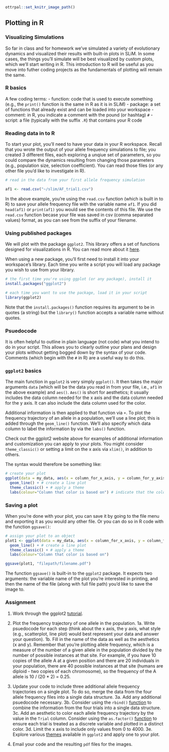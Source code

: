 ```r
ottrpal::set_knitr_image_path()
``` 

## Plotting in R 

### Visualizing Simulations 

So far in class and for homework we've simulated a variety of evolutionary dynamics and visualized their results with built-in plots in SLiM. In some cases, the things you'll simulate will be best visualized by custom plots, which we'll start writing in R. This introduction to R will be useful as you move into futher coding projects as the fundamentals of plotting will remain the same. 

### R basics 

A few coding terms:
- function: code that is used to execute something (e.g., the `print()` function is the same in R as it is in SLiM)
- package: a set of functions that already exist and can be loaded into your workspace
- comment: in R, you indicate a comment with the pound (or hashtag) `#` 
- script: a file (typically with the suffix `.R`) that contains your R code

### Reading data in to R 

To start your plot, you'll need to have your data in your R workspace. Recall that you wrote the output of your allele frequency simulations to file; you created 3 different files, each exploring a unqiue set of parameters, so you could compare the dynamics resulting from changing those parameters (e.g., population size, selection coefficient). You can read those files (or any other file you'd like to investigate in R). 

```r
# read in the data from your first allele frequency simulation

af1 <- read.csv("~/slim/AF_trial1.csv")
```

In the above example, you're using the `read.csv` function (which is built in to R) to save your allele frequency file with the variable name `af1`. If you did `head(af1)` or `print(af1)` you would see the contents of this file. We use the `read.csv` function becase your file was saved in csv (comma separated values) format, as you can see from the suffix of your filename. 

### Using published packages 

We will plot with the package `ggplot2`. This library offers a set of functions designed for visualizations in R. You can read more about it [here](https://ggplot2.tidyverse.org/). 

When using a new package, you'll first need to install it into your workspace's library. Each time you write a script you will load any package you wish to use from your library. 

```r
# the first time you're using ggplot (or any package), install it
install.packages("ggplot2")

# each time you want to use the package, load it in your script 
library(ggplot2) 
```

Note that the `install.packages()` function requires its argument to be in quotes (a string) but the `library()` function accepts a variable name without quotes. 

### Psuedocode 

It is often helpful to outline in plain language (not code) what you intend to do in your script. This allows you to clearly outline your plans and design your plots without getting bogged down by the syntax of your code. Comments (which begin with the `#` in R) are a useful way to do this. 

### `ggplot2` basics 

The main function in `ggplot2` is very simply `ggplot()`. It then takes the major arguments `data` (which will be the data you read in from your file, i.e., `af1` in the above example) and `aes()`. `Aes()` is short for aesthetics; it usually includes the data column needed for the x axis and the data column needed for the y axis. It can also include the data column used for the color. 

Additional information is then applied to that function via `+`. To plot the frequency trajectory of an allele in a population, we'll use a line plot; this is added through the `geom_line()` function. We'll also specify which data column to label the information by via the `labs()` function. 

Check out the ggplot2 website above for examples of additional information and customization you can apply to your plots. You might consider `theme_classic()` or setting a limit on the x axis via `xlim()`, in addition to others. 

The syntax would therefore be something like: 

```r
# create your plot 
ggplot(data = my_data, aes(x = column_for_x_axis, y = column_for_y_axis, color = as.factor(column_to_base_colors_on))) + 
  geom_line() + # create a line plot 
  theme_classic() + # apply a theme
  labs(colour="Column that color is based on") # indicate that the color is based on whatever column you chose   
```

### Saving a plot 

When you're done with your plot, you can save it by going to the file menu and exporting it as you would any other file. Or you can do so in R code with the function `ggsave()`: 

```r
# assign your plot to an object 
plot1 <- ggplot(data = my_data, aes(x = column_for_x_axis, y = column_for_y_axis, color = as.factor(column_to_base_colors_on))) + 
  geom_line() + # create a line plot 
  theme_classic() + # apply a theme
  labs(colour="Column that color is based on")

ggsave(plot1, "filepath/filename.pdf")
```

The function `ggsave()` is built-in to the `ggplot2` package. It expects two arguments: the variable name of the plot you're interested in printing, and then the name of the file (along with full file path) you'd like to save the image to. 

### Assignment 

1. Work through the ggplot2 [tutorial](https://r-statistics.co/Complete-Ggplot2-Tutorial-Part1-With-R-Code.html). 

2. Plot the frequency trajectory of one allele in the population. 
1a. Write psuedocode for each step (think about the x axis, the y axis, what style (e.g., scatterplot, line plot) would best represent your data and answer your question).
1b. Fill in the name of the data as well as the aesthetics (x and y). Remember that you're plotting allele frequency, which is a measure of the number of a given allele in the population divided by the number of possible instances at that site. For example, if you have 10 copies of the allele A at a given position and there are 20 individuals in your population, there are 40 possible instances at that site (humans are diploid - two copies of each chromosome), so the frequency of the A allele is 10 / (20 * 2) = 0.25. 

3. Update your code to include three additional allele frequency trajectories on a single plot. To do so, merge the data from the four allele frequency files into a single data structure.
3a. Add any additional psuedocode necessary.
3b. Consider using the `rbind()` [function](https://www.digitalocean.com/community/tutorials/rbind-function-r) to combine the information from the four trials into a single data structure. 
3c. Add an aesthetic to color each allele frequency trajectory by the value in the `Trial` column. Consider using the `as.factor()` [function](https://www.educative.io/answers/what-is-the-asfactor-function-in-r) to ensure each trial is treated as a discrete variable and plotted in a distinct color. 
3d. Limit the x axis to include only values from 0 to 4000. 
3e. Explore various [themes](https://ggplot2.tidyverse.org/reference/ggtheme.html) available in `ggplot2` and apply one to your plot. 

4. Email your code and the resulting `pdf` files for the images. 





